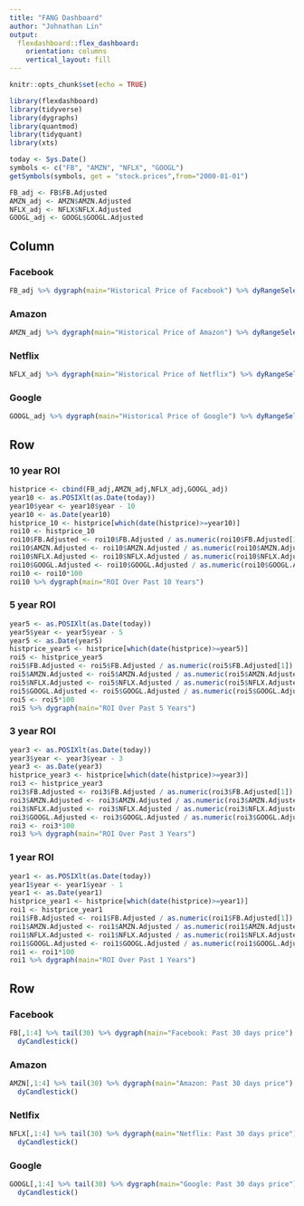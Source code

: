 ---
title: "FANG Dashboard"
author: "Johnathan Lin"
output: 
  flexdashboard::flex_dashboard:
    orientation: columns
    vertical_layout: fill
---

```{r, include=FALSE}
knitr::opts_chunk$set(echo = TRUE)
```

```{r setup, include=FALSE}
library(flexdashboard)
library(tidyverse)
library(dygraphs)
library(quantmod)
library(tidyquant)
library(xts)
```

```{r,echo=FALSE, results = 'hide'}

today <- Sys.Date()
symbols <- c("FB", "AMZN", "NFLX", "GOOGL")
getSymbols(symbols, get = "stock.prices",from="2000-01-01")

FB_adj <- FB$FB.Adjusted
AMZN_adj <- AMZN$AMZN.Adjusted
NFLX_adj <- NFLX$NFLX.Adjusted
GOOGL_adj <- GOOGL$GOOGL.Adjusted
```

Column {.tabset data-width=500}
-----------------------------------------------------------------------

### Facebook

```{r echo=FALSE}


FB_adj %>% dygraph(main="Historical Price of Facebook") %>% dyRangeSelector()
```


### Amazon

```{r echo=FALSE}

AMZN_adj %>% dygraph(main="Historical Price of Amazon") %>% dyRangeSelector()
```

### Netflix

```{r echo=FALSE}
NFLX_adj %>% dygraph(main="Historical Price of Netflix") %>% dyRangeSelector()
```

### Google

```{r echo=FALSE}
GOOGL_adj %>% dygraph(main="Historical Price of Google") %>% dyRangeSelector()
```


Row {.tabset data-width=500}
-----------------------------------------------------------------------

### 10 year ROI

```{r echo=FALSE}
histprice <- cbind(FB_adj,AMZN_adj,NFLX_adj,GOOGL_adj)
year10 <- as.POSIXlt(as.Date(today))
year10$year <- year10$year - 10
year10 <- as.Date(year10)
histprice_10 <- histprice[which(date(histprice)>=year10)]
roi10 <- histprice_10
roi10$FB.Adjusted <- roi10$FB.Adjusted / as.numeric(roi10$FB.Adjusted[1])
roi10$AMZN.Adjusted <- roi10$AMZN.Adjusted / as.numeric(roi10$AMZN.Adjusted[1])
roi10$NFLX.Adjusted <- roi10$NFLX.Adjusted / as.numeric(roi10$NFLX.Adjusted[1])
roi10$GOOGL.Adjusted <- roi10$GOOGL.Adjusted / as.numeric(roi10$GOOGL.Adjusted[1])
roi10 <- roi10*100
roi10 %>% dygraph(main="ROI Over Past 10 Years")

```

### 5 year ROI

```{r echo=FALSE}

year5 <- as.POSIXlt(as.Date(today))
year5$year <- year5$year - 5
year5 <- as.Date(year5)
histprice_year5 <- histprice[which(date(histprice)>=year5)]
roi5 <- histprice_year5
roi5$FB.Adjusted <- roi5$FB.Adjusted / as.numeric(roi5$FB.Adjusted[1])
roi5$AMZN.Adjusted <- roi5$AMZN.Adjusted / as.numeric(roi5$AMZN.Adjusted[1])
roi5$NFLX.Adjusted <- roi5$NFLX.Adjusted / as.numeric(roi5$NFLX.Adjusted[1])
roi5$GOOGL.Adjusted <- roi5$GOOGL.Adjusted / as.numeric(roi5$GOOGL.Adjusted[1])
roi5 <- roi5*100
roi5 %>% dygraph(main="ROI Over Past 5 Years")

```


### 3 year ROI

```{r echo=FALSE}

year3 <- as.POSIXlt(as.Date(today))
year3$year <- year3$year - 3
year3 <- as.Date(year3)
histprice_year3 <- histprice[which(date(histprice)>=year3)]
roi3 <- histprice_year3
roi3$FB.Adjusted <- roi3$FB.Adjusted / as.numeric(roi3$FB.Adjusted[1])
roi3$AMZN.Adjusted <- roi3$AMZN.Adjusted / as.numeric(roi3$AMZN.Adjusted[1])
roi3$NFLX.Adjusted <- roi3$NFLX.Adjusted / as.numeric(roi3$NFLX.Adjusted[1])
roi3$GOOGL.Adjusted <- roi3$GOOGL.Adjusted / as.numeric(roi3$GOOGL.Adjusted[1])
roi3 <- roi3*100
roi3 %>% dygraph(main="ROI Over Past 3 Years")

```

### 1 year ROI

```{r echo=FALSE}

year1 <- as.POSIXlt(as.Date(today))
year1$year <- year1$year - 1
year1 <- as.Date(year1)
histprice_year1 <- histprice[which(date(histprice)>=year1)]
roi1 <- histprice_year1
roi1$FB.Adjusted <- roi1$FB.Adjusted / as.numeric(roi1$FB.Adjusted[1])
roi1$AMZN.Adjusted <- roi1$AMZN.Adjusted / as.numeric(roi1$AMZN.Adjusted[1])
roi1$NFLX.Adjusted <- roi1$NFLX.Adjusted / as.numeric(roi1$NFLX.Adjusted[1])
roi1$GOOGL.Adjusted <- roi1$GOOGL.Adjusted / as.numeric(roi1$GOOGL.Adjusted[1])
roi1 <- roi1*100
roi1 %>% dygraph(main="ROI Over Past 1 Years")

```

Row {.tabset data-width=500}
-----------------------------------------------------------------------
### Facebook
```{r echo=FALSE}
FB[,1:4] %>% tail(30) %>% dygraph(main="Facebook: Past 30 days price") %>%
  dyCandlestick()


```

### Amazon
```{r echo=FALSE}
AMZN[,1:4] %>% tail(30) %>% dygraph(main="Amazon: Past 30 days price") %>%
  dyCandlestick()

```

### Netlfix
```{r echo=FALSE}
NFLX[,1:4] %>% tail(30) %>% dygraph(main="Netflix: Past 30 days price") %>%
  dyCandlestick()

```


### Google
```{r echo=FALSE}
GOOGL[,1:4] %>% tail(30) %>% dygraph(main="Google: Past 30 days price") %>%
  dyCandlestick()

```